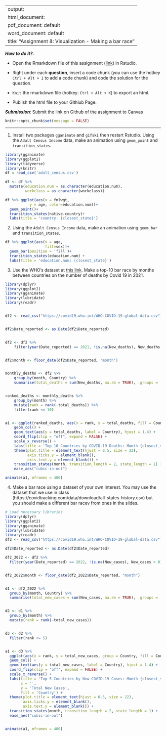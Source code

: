 
---
output: 
  html_document:
  pdf_document: default
  word_document: default
title: "Assignment 8: Visualization - Making a bar race"
---

***How to do it?***: 

- Open the Rmarkdown file of this assignment ([link](assignment8.Rmd)) in Rstudio. 

- Right under each **question**, insert  a code chunk (you can use the hotkey `Ctrl + Alt + I` to add a code chunk) and code the solution for the question. 

- `Knit` the rmarkdown file (hotkey: `Ctrl + Alt + K`) to export an html.  

-  Publish the html file to your Githiub Page. 

***Submission***: Submit the link on Github of the assignment to Canvas

```r
knitr::opts_chunk$set(message = FALSE)
```


-------

1. Install two packages `gganimate` and `gifski` then restart Rstudio. Using the `Adult Census Income` data, make an animation using `geom_point` and `transition_states`.
```r
library(gganimate)
library(ggplot2)
library(tidyverse)
library(knitr)
df = read_csv('adult_census.csv')
```

```r
df <- df %>% 
  mutate(education.num = as.character(education.num),
         workclass = as.character(workclass))

df %>% ggplot(aes(x = fnlwgt,
           y = age, color=education.num))+
  geom_point()+
  transition_states(native.country)+
  labs(title = 'country: {closest_state}')
```


2. Using the `Adult Census Income` data, make an animation using `geom_bar` and `transition_states`.
```r
df %>% ggplot(aes(x = age,
                  fill=sex))+
  geom_bar(position = 'fill')+
  transition_states(education.num) +
  labs(title = 'education.num: {closest_state}')

```


3. Use the WHO's dataset at [this link](https://covid19.who.int/WHO-COVID-19-global-data.csv). Make a top-10 bar race by months between countries on the number of deaths by Covid 19 in 2021.
```r
library(dplyr)
library(ggplot2)
library(gganimate)
library(lubridate)
library(readr)


df2 <- read_csv("https://covid19.who.int/WHO-COVID-19-global-data.csv")


df2$Date_reported <- as.Date(df2$Date_reported)


df2 <- df2 %>%
    filter(year(Date_reported) == 2021, !is.na(New_deaths), New_deaths > 0)


df2$month <- floor_date(df2$Date_reported, "month")


monthly_deaths <- df2 %>%
    group_by(month, Country) %>%
    summarise(total_deaths = sum(New_deaths, na.rm = TRUE), .groups = 'drop')


ranked_deaths <- monthly_deaths %>%
    group_by(month) %>%
    mutate(rank = rank(-total_deaths)) %>%
    filter(rank <= 10)


a1 <- ggplot(ranked_deaths, aes(x = rank, y = total_deaths, fill = Country, label = Country)) +
    geom_col() +
    geom_text(aes(y = total_deaths, label = Country), hjust = 1.4) +
    coord_flip(clip = "off", expand = FALSE) +
    scale_x_reverse() +
    labs(title = 'Top 10 Countries by COVID-19 Deaths: Month {closest_state}', x = '', y = 'Total Deaths', fill = 'Country') +
    theme(plot.title = element_text(hjust = 0.5, size = 22),
          axis.ticks.y = element_blank(),
          axis.text.y = element_blank()) +
    transition_states(month, transition_length = 2, state_length = 1) +
    ease_aes("cubic-in-out")

animate(a1, nframes = 400)

```


4. Make a bar race using a dataset of your own interest. You may use the dataset that we use in class (https://covidtracking.com/data/download/all-states-history.csv) but you should make a different bar racev from ones in the slides. 
```r
# Load necessary libraries
library(dplyr)
library(ggplot2)
library(gganimate)
library(lubridate)
library(readr)
df2 <- read_csv("https://covid19.who.int/WHO-COVID-19-global-data.csv")

df2$Date_reported <- as.Date(df2$Date_reported)

df2_2022 <- df2 %>%
  filter(year(Date_reported) == 2022, !is.na(New_cases), New_cases > 0)


df2_2022$month <- floor_date(df2_2022$Date_reported, "month")


d1 <- df2_2022 %>%
  group_by(month, Country) %>%
  summarise(total_new_cases = sum(New_cases, na.rm = TRUE), .groups = 'drop')


d2 <- d1 %>%
  group_by(month) %>%
  mutate(rank = rank(-total_new_cases))


d3 <- d2 %>%
  filter(rank <= 5)


a1 <- d3 %>%
  ggplot(aes(x = rank, y = total_new_cases, group = Country, fill = Country, label = Country)) +
  geom_col() +
  geom_text(aes(y = total_new_cases, label = Country), hjust = 1.4) +
  coord_flip(clip = "off", expand = FALSE) +
  scale_x_reverse() +
  labs(title = 'Top 5 Countries by New COVID-19 Cases: Month {closest_state}', 
       x = '', 
       y = 'Total New Cases', 
       fill = 'Country') +
  theme(plot.title = element_text(hjust = 0.5, size = 22),
        axis.ticks.y = element_blank(),
        axis.text.y = element_blank()) +
  transition_states(month, transition_length = 2, state_length = 1) +
  ease_aes("cubic-in-out")


animate(a1, nframes = 400)
```


